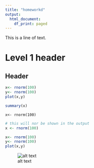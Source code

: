 ```yaml
---
title: "homeworkd"
output:
  html_document:
    df_print: paged
---
```


This is a line of text.

# Level 1 header 

## Header


```r
x<- rnorm(100)
y<- rnorm(100)
plot(x,y)
```
```r
summary(x)
```

```
x<- rnorm(100)

```
```r
# this will nor be shown in the output
x <- rnorm(100)
```


```r
x<- rnorm(100)
y<- rnorm(100)
plot(x,y)


```


![alt text](http://cdn1.arkive.org/media/68/68F248A2-608E-4B2B-9F9F-C693F5E95D47/Presentation.Large/Collared-peccary-eating-cactus.jpg)

